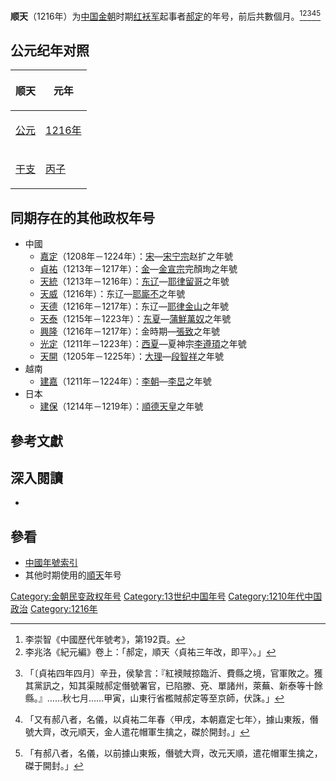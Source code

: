 {{Eranamebox|年号=顺天
|起讫时间= 1216年
|政权= 
|帝王= [[郝定|郝定]]
|历时= 數個月
|timeline= <timeline>
ImageSize  = width:200 height:50
PlotArea   = width:180 height:30 left:10 bottom:20
TimeAxis   = orientation:horizontal
DateFormat = yyyy
Period     = from:1115 till:1234
AlignBars  = early
ScaleMajor = increment:30 start:1115
Colors =
  id:canvas value:rgb(1,1,0.85)
BackgroundColors = canvas:canvas
PlotData =
  width:15 color:black
  bar:era from:start till:end
  bar:era from:1216 till:1216 color:red
</timeline>
|说明= <span style="color: red">顺天</span>在'''金朝'''时期的位置。
}}
'''顺天'''（1216年）为[[中国|中国]][[金朝|金朝]]时期[[红袄军|红袄军]]起事者[[郝定|郝定]]的年号，前后共數個月。<ref>李崇智《中國歷代年號考》，第192頁。</ref><ref>李兆洛《紀元編》卷上：「郝定，順天〈貞祐三年改，即平〉。」</ref><ref>{{cite wikisource|title=金史本紀第十四宣宗上|last=脫脫|wslink=zh:金史/卷14}}「〔貞祐四年四月〕辛丑，侯摯言：『紅襖賊掠臨沂、費縣之境，官軍敗之。獲其黨訊之，知其渠賊郝定僭號署官，已陷滕、兗、單諸州，萊蕪、新泰等十餘縣。』……秋七月……甲寅，山東行省檻賊郝定等至京師，伏誅。」</ref><ref>{{cite wikisource|title=建炎以來朝野雜記乙集卷十九|last=李心傳|wslink=zh:建炎以來朝野雜記/乙集/卷十九}}「又有郝八者，名儀，以貞祐二年春〈甲戌，本朝嘉定七年〉，據山東叛，僭號大齊，改元順天，金人遣花帽軍生擒之，磔於開封。」</ref><ref>{{cite wikisource|title=大金國志卷十九宣宗皇帝下|last=宇文懋昭|wslink=zh:大金國志/卷二十五}}「有郝八者，名儀，以前據山東叛，僭號大齊，改元天順，遣花帽軍生擒之，磔于開封。」</ref>

==公元纪年对照==
{| class="wikitable"  style="text-align:center;"
!顺天!!元年
|-
![[公元|公元]]
|[[1216年|1216年]]
|-
![[干支|干支]]
|[[丙子|丙子]] 
|}

==同期存在的其他政权年号==
*中國
**[[嘉定_(年号)|嘉定]]（1208年－1224年）：[[南宋|宋]]—[[宋宁宗|宋宁宗]]赵扩之年號
**[[貞祐|貞祐]]（1213年－1217年）：[[金朝|金]]—[[金宣宗|金宣宗]]完顏珣之年號
**[[天統_(耶律留哥)|天統]]（1213年－1216年）：[[东辽国|东辽]]—[[耶律留哥|耶律留哥]]之年號
**[[天威|天威]]（1216年）：东辽—[[耶律厮不|耶廝不]]之年號
**[[天德_(金山)|天德]]（1216年－1217年）：东辽—[[耶律金山|耶律金山]]之年號
**[[天泰|天泰]]（1215年－1223年）：[[东夏|东夏]]—[[蒲鮮萬奴|蒲鮮萬奴]]之年號
**[[興隆_(張致)|興隆]]（1216年－1217年）：金時期—[[张致|張致]]之年號
**[[光定|光定]]（1211年－1223年）：[[西夏|西夏]]—夏神宗[[李遵頊|李遵頊]]之年號
**[[天开|天開]]（1205年－1225年）：[[大理国|大理]]—[[段智祥|段智祥]]之年號
*越南
**[[建嘉|建嘉]]（1211年－1224年）：[[李朝_(越南)|李朝]]—[[李旵|李旵]]之年號
*日本
**[[建保|建保]]（1214年－1219年）：[[順德天皇|順德天皇]]之年號

==參考文獻==
{{Reflist}}

==深入閱讀==
<div>
*{{Cite book|author=李崇智|title=中國歷代年號考|format=|url=|date=2004年12月|publisher=中華書局|location=北京|id=ISBN 7101025129}}
</div>

==參看==
*[[中国年号列表#金朝|中國年號索引]]
*其他时期使用的[[順天|順天]]年号

{{金朝年號}}

[[Category:金朝民变政权年号|Category:金朝民变政权年号]]
[[Category:13世纪中国年号|Category:13世纪中国年号]]
[[Category:1210年代中国政治|Category:1210年代中国政治]]
[[Category:1216年|Category:1216年]]